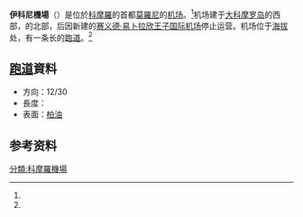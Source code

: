 {{Infobox Airport
| name         = Iconi Airport
| nativename   = 
| image        = 
| IATA         = YVA
| ICAO         = <s>FMCN</s>
| type         = Public
| owner        = 
| operator     = 
| city-served  = [[莫羅尼|莫羅尼]]
| location     = <!--if different than above-->
| metric-elev  = y
| elevation-f  =
| elevation-m  = 10
| coordinates  = {{coord|11|42|45|S|043|14|33|E|region:KM|display=inline,title}}
| website      = 
| pushpin_map            = Comoros
| pushpin_map_caption    = 机场在[[科摩羅|科摩羅]]的位置
| pushpin_label          = YVA
| pushpin_label_position = top
| metric-rwy   = y
| r1-number    = 
| r1-length-m  = 1,355
| r1-length-f  =
| r1-surface   = 
| footnotes    = 来源： <ref name="GCM">{{GCM|FMCN|Moroni, Comoros (FMCN / YVA)}}</ref>
}}

'''伊科尼機場'''（{{airport codes|YVA|<s>FMCN</s>}}）是位於[[科摩羅|科摩羅]]的首都[[莫羅尼|莫羅尼]]的[[机场|机场]]。<ref name="GCM" />机场建于[[大科摩罗岛|大科摩罗岛]]的西部，{{tsl|en|Iconi|艾科尼镇}}的北部，后因新建的[[赛义德·易卜拉欣王子国际机场|赛义德·易卜拉欣王子国际机场]]停止运营。机场位于[[海拔|海拔]]{{convert|33|ft|0}}处，有一条{{convert|1355|m|0}}长的[[跑道|跑道]]。<ref name="GCM" />

==[[跑道|跑道]]資料==
*方向：12/30
*長度：{{convert|1355|m|0}}
*表面：[[柏油|柏油]]
{{科摩羅機場}}

==参考资料==
{{reflist}}
[[分類:科摩羅機場|分類:科摩羅機場]]
